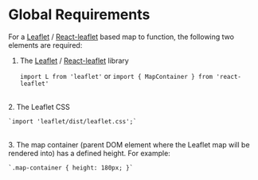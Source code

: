 
<Meta title="Global requirements" />

# Global Requirements

For a [Leaflet](https://leafletjs.com/) / [React-leaflet](https://react-leaflet.js.org/) based map to function, the following two elements are required:

1. The [Leaflet](https://leafletjs.com/) / [React-leaflet](https://react-leaflet.js.org/) library

    `import L from 'leaflet'` or `import { MapContainer } from 'react-leaflet'`
<br />
2. The Leaflet CSS

    `import 'leaflet/dist/leaflet.css';`
<br />
3. The map container (parent DOM element where the Leaflet map will be rendered into) has a defined height. For example:

    `.map-container { height: 180px; }`
